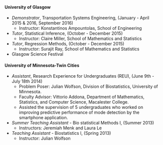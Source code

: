 <br />

#### <span style="color:dark blue"> **University of Glasgow** </span>

- *Demonstrator*, Transportation Systems Engineering, (January - April 2015 & 2016, September 2016)
    - Instructor:  Konstantinos Ampountolas, School of Engineering
    
- *Tutor*, Statistical Inference, (October - December 2015)
    - Instructor:  Claire Miller, School of Mathematics and Statistics 

- *Tutor*, Regression Methods, (October - December 2015)
    - Instructor:  Surajit Ray, School of Mathematics and Statistics
    
- Glasgow Science Festival    
    
#### <span style="color:dark blue"> **University of Minnesota-Twin Cities** </span>

- *Assistant*, Research Experience for Undergraduates (REU), (June 9th - July 18th 2014)
    - Problem Poser: Julian Wolfson, Division of Biostatistics, University of Minnesota.
    - Faculty Advisor: Vittorio Addona, Department of Mathematics, Statistics, and Computer Science, Macalester College. 
    - Assisted the supervision of 5 undergraduates who worked on improving predictive performance of mode detection by the smartphone application.
- *Summer Teaching Assistant* - Bio statistical Methods I, (Summer 2013)
    - Instructors: Jeremiah Menk and Laura Le
    
- *Teaching Assistant* - Biostatistics I, (Spring 2013)
    - Instructor:  Julian Wolfson 
   